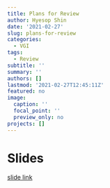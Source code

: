 ```yaml
---
title: Plans for Review
author: Hyesop Shin
date: '2021-02-27'
slug: plans-for-review
categories:
  - VGI
tags:
  - Review
subtitle: ''
summary: ''
authors: []
lastmod: '2021-02-27T12:45:11Z'
featured: no
image:
  caption: ''
  focal_point: ''
  preview_only: no
projects: []
---
```


# Slides


[slide link](reviewplans_slide.html)
